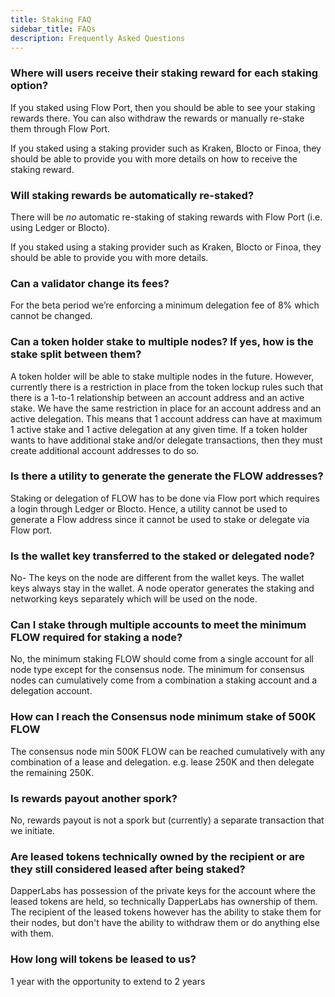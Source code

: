 ```yaml
---
title: Staking FAQ
sidebar_title: FAQs
description: Frequently Asked Questions
---
```


### Where will users receive their staking reward for each staking option?

If you staked using Flow Port, then you should be able to see your staking rewards there. You can also withdraw the rewards or manually re-stake them through Flow Port.

If you staked using a staking provider such as Kraken, Blocto or Finoa, they should be able to provide you with more details on how to receive the staking reward.

### Will staking rewards be automatically re-staked?

There will be *no* automatic re-staking of staking rewards with Flow Port (i.e. using Ledger or Blocto).

If you staked using a staking provider such as Kraken, Blocto or Finoa, they should be able to provide you with more details.

### Can a validator change its fees?

For the beta period we’re enforcing a minimum delegation fee of 8% which cannot be changed.

### Can a token holder stake to multiple nodes? If yes, how is the stake split between them?

A token holder will be able to stake multiple nodes in the future.
However, currently there is a restriction in place from the token lockup rules such that there is a 1-to-1 relationship between an account address and an active stake.
We have the same restriction in place for an account address and an active delegation.
This means that 1 account address can have at maximum 1 active stake and 1 active delegation at any given time.
If a token holder wants to have additional stake and/or delegate transactions, then they must create additional account addresses to do so.

### Is there a utility to generate the generate the FLOW addresses?

Staking or delegation of FLOW has to be done via Flow port which requires a login through Ledger or Blocto.
Hence, a utility cannot be used to generate a Flow address since it cannot be used to stake or delegate via Flow port.

### Is the wallet key transferred to the staked or delegated node?

No- The keys on the node are different from the wallet keys. The wallet keys always stay in the wallet.
A node operator generates the staking and networking keys separately which will be used on the node.

### Can I stake through multiple accounts to meet the minimum FLOW required for staking a node?

No, the minimum staking FLOW should come from a single account for all node type except for the consensus node.
The minimum for consensus nodes can cumulatively come from a combination a staking account and a delegation account.

### How can I reach the Consensus node minimum stake of 500K FLOW

The consensus node min 500K FLOW can be reached cumulatively with any combination of a lease and delegation. e.g. lease 250K and then delegate the remaining 250K.

### Is rewards payout another spork?

No, rewards payout is not a spork but (currently) a separate transaction that we initiate.

### Are leased tokens technically owned by the recipient or are they still considered leased after being staked?

DapperLabs has possession of the private keys for the account where the leased tokens are held, so technically DapperLabs has ownership of them.
The recipient of the leased tokens however has the ability to stake them for their nodes, but don't have the ability to withdraw them or do anything else with them.

### How long will tokens be leased to us?

1 year with the opportunity to extend to 2 years
